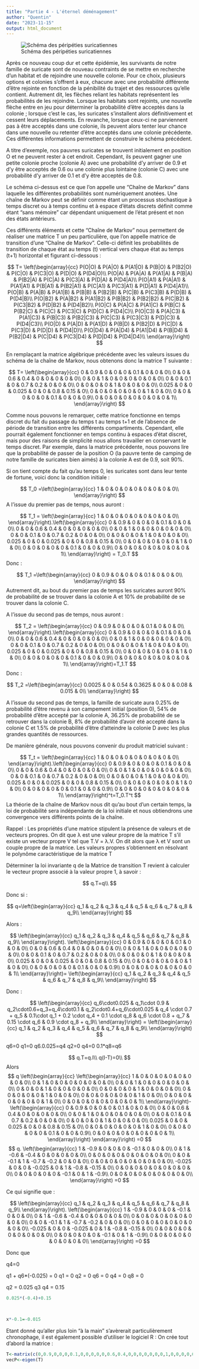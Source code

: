 ---
title: "Partie 4 - L'éternel déménagement"
author: "Quentin"
date: "2023-11-15"
output: html_document
---

![Schéma des péripéties suricatiennes](C:/Users/qlamb/Documents/R/Schema_suricates.png)

Après ce nouveau coup dur et cette épidémie, les survivants de notre famille de suricate sont de nouveau contraints de se mettre en recherche d'un habitat et de rejoindre une nouvelle colonie. Pour ce choix, plusieurs options et colonies s'offrent à eux, chacune avec une probabilité différente d'être rejointe en fonction de la pénibilité du trajet et des ressources qu'elle contient. Autrement dit, les flèches reliant les habitats représentent les probabilités de les rejoindre. Lorsque les habitats sont rejoints, une nouvelle flèche entre en jeu pour déterminer la probabilité d'être acceptés dans la colonie ; lorsque c'est le cas, les suricates s'installent alors définitivement et cessent leurs déplacements. En revanche, lorsque ceux-ci ne parviennent pas à être acceptés dans une colonie, ils peuvent alors tenter leur chance dans une nouvelle ou retenter d'être acceptés dans une colonie précédente. Ces différentes informations permettent de construire le schéma précédent. 

A titre d'exemple, nos pauvres suricates se trouvent initialement en position O et ne peuvent rester à cet endroit. Cependant, ils peuvent gagner une petite colonie proche (colonie A) avec une probabilité d'y arriver de 0.9 et d'y être acceptés de 0.6 ou une colonie plus lointaine (colonie C) avec une probabilité d'y arriver de 0.1 et d'y être acceptés de 0.8. 

Le schéma ci-dessus est ce que l'on appelle une "Chaîne de Markov" dans laquelle les différentes probabilités sont numériquement anotées. Une chaîne de Markov peut se définir comme étant un processus stochastique à temps discret ou à temps continu et à espace d'états discrets définit comme étant "sans mémoire" car dépendant uniquement de l'état présent et non des états antérieurs. 

Ces différents éléments et cette "Chaîne de Markov" nous permettent de réaliser une matrice T un peu particulière, que l'on appelle matrice de transition d'une "Chaîne de Markov". Celle-ci définit les probabilités de transition de chaque état au temps (t) vertical vers chaque état au temps (t+1) horizontal et figurant ci-dessous : 

$$
T=
\left(\begin{array}{cc} 
P(O|O) & P(A|O) & P(A1|O) & P(B|O) & P(B2|O) & P(C|O) & P(C3|O) & P(D|O) & P(D4|O)\\
P(O|A) & P(A|A) & P(A1|A) & P(B|A) & P(B2|A) & P(C|A) & P(C3|A) & P(D|A) & P(D4|A)\\
P(O|A1) & P(A|A1) & P(A1|A1) & P(B|A1) & P(B2|A1) & P(C|A1) & P(C3|A1) & P(D|A1) & P(D4|A1)\\
P(O|B) & P(A|B) & P(A1|B) & P(B|B) & P(B2|B) & P(C|B) & P(C3|B) & P(D|B) & P(D4|B)\\
P(O|B2) & P(A|B2) & P(A1|B2) & P(B|B2) & P(B2|B2) & P(C|B2) & P(C3|B2) & P(D|B2) & P(D4|B2)\\
P(O|C) & P(A|C) & P(A1|C) & P(B|C) & P(B2|C) & P(C|C) & P(C3|C) & P(D|C) & P(D4|C)\\
P(O|C3) & P(A|C3) & P(A1|C3) & P(B|C3) & P(B2|C3) & P(C|C3) & P(C3|C3) & P(D|C3) & P(D4|C3)\\
P(O|D) & P(A|D) & P(A1|D) & P(B|D) & P(B2|D) & P(C|D) & P(C3|D) & P(D|D) & P(D4|D)\\
P(O|D4) & P(A|D4) & P(A1|D4) & P(B|D4) & P(B2|D4) & P(C|D4) & P(C3|D4) & P(D|D4) & P(D4|D4)\\
\end{array}\right)
$$

En remplaçant la matrice algébrique précédente avec les valeurs issues du schéma de la chaîne de Markov, nous obtenons donc la matrice T suivante :

$$ T=
\left(\begin{array}{cc} 
0 & 0.9 & 0 & 0 & 0 & 0.1 & 0  & 0 & 0\\
0 & 0 & 0.6 & 0.4 & 0 & 0 & 0 & 0 & 0\\
0 & 0 & 1 & 0 & 0 & 0 & 0 & 0 & 0\\
0 & 0 & 0.1 & 0 & 0.7 & 0.2 & 0 & 0 & 0\\
0 & 0 & 0 & 0 & 1 & 0 & 0 & 0 & 0\\
0.025 & 0 & 0 & 0.025 & 0 & 0 & 0.8 & 0.15 & 0\\
0 & 0 & 0 & 0 & 0 & 0 & 1 & 0 & 0\\
0 & 0 & 0 & 0 & 0 & 0.1 & 0 & 0 & 0.9\\
0 & 0 & 0 & 0 & 0 & 0 & 0 & 0 & 1\\
\end{array}\right)
$$

Comme nous pouvons le remarquer, cette matrice fonctionne en temps discret du fait du passage du temps t au temps t+1 et de l'absence de période de transition entre les différents compartiments.
Cependant, elle pourrait également fonctionner en temps continu à espaces d'état discret, mais pour des raisons de simplicité nous allons travailler en conservant le temps discret.
Par exemple, dans la matrice précédente, nous pouvons lire que la probabilité de passer de la position O (la pauvre tente de camping de notre famille de suricates bien aimés) à la colonie A est de 0.9, soit 90%.

Si on tient compte du fait qu'au temps 0, les suricates sont dans leur tente de fortune, voici donc la condition initiale :

$$
T_0 =\left(\begin{array}{cc} 
1 & 0 & 0 & 0 & 0 & 0 & 0  & 0 & 0\\
\end{array}\right)
$$
A l'issue du premier pas de temps, nous auront :

$$
T_1 = \left(\begin{array}{cc}
1 & 0 & 0 & 0 & 0 & 0 & 0  & 0 & 0\\
\end{array}\right).\left(\begin{array}{cc} 
0 & 0.9 & 0 & 0 & 0 & 0.1 & 0  & 0 & 0\\
0 & 0 & 0.6 & 0.4 & 0 & 0 & 0 & 0 & 0\\
0 & 0 & 1 & 0 & 0 & 0 & 0 & 0 & 0\\
0 & 0 & 0.1 & 0 & 0.7 & 0.2 & 0 & 0 & 0\\
0 & 0 & 0 & 0 & 1 & 0 & 0 & 0 & 0\\
0.025 & 0 & 0 & 0.025 & 0 & 0 & 0.8 & 0.15 & 0\\
0 & 0 & 0 & 0 & 0 & 0 & 1 & 0 & 0\\
0 & 0 & 0 & 0 & 0 & 0.1 & 0 & 0 & 0.9\\
0 & 0 & 0 & 0 & 0 & 0 & 0 & 0 & 1\\
\end{array}\right) = T_0.T
$$
Donc :

$$ 
T_1 =\left(\begin{array}{cc} 
0 & 0.9 & 0 & 0 & 0 & 0.1 & 0 & 0 & 0\\
\end{array}\right)
$$
Autrement dit, au bout du premier pas de temps les suricates auront 90% de probabilité de se trouver dans la colonie A et 10% de probabilité de se trouver dans la colonie C.

A l'issue du second pas de temps, nous auront :

$$
T_2 = \left(\begin{array}{cc}
0 & 0.9 & 0 & 0 & 0 & 0.1 & 0 & 0 & 0\\
\end{array}\right).\left(\begin{array}{cc} 
0 & 0.9 & 0 & 0 & 0 & 0.1 & 0  & 0 & 0\\
0 & 0 & 0.6 & 0.4 & 0 & 0 & 0 & 0 & 0\\
0 & 0 & 1 & 0 & 0 & 0 & 0 & 0 & 0\\
0 & 0 & 0.1 & 0 & 0.7 & 0.2 & 0 & 0 & 0\\
0 & 0 & 0 & 0 & 1 & 0 & 0 & 0 & 0\\
0.025 & 0 & 0 & 0.025 & 0 & 0 & 0.8 & 0.15 & 0\\
0 & 0 & 0 & 0 & 0 & 0 & 1 & 0 & 0\\
0 & 0 & 0 & 0 & 0 & 0.1 & 0 & 0 & 0.9\\
0 & 0 & 0 & 0 & 0 & 0 & 0 & 0 & 1\\
\end{array}\right)=T_1.T
$$
Donc :

$$ 
T_2 =\left(\begin{array}{cc} 
0.0025 & 0 & 0.54 & 0.3625 & 0 & 0 & 0.08 & 0.015 & 0\\
\end{array}\right)
$$

A l'issue du second pas de temps, la famille de suricate aura 0.25% de probabilité d'être revenu à son campement initial (position 0), 54% de probabilité d'être accepté par la colonie A, 36.25% de probabilité de se retrouver dans la colonie B, 8% de probabilité d'avoir été accepté dans la colonie C et 1.5% de probabilité d'être d'atteindre la colonie D avec les plus grandes quantités de ressources.

De manière générale, nous pouvons convenir du produit matriciel suivant :

$$
T_t = \left(\begin{array}{cc}
1 & 0 & 0 & 0 & 0 & 0 & 0  & 0 & 0\\
\end{array}\right).\left(\begin{array}{cc} 
0 & 0.9 & 0 & 0 & 0 & 0.1 & 0  & 0 & 0\\
0 & 0 & 0.6 & 0.4 & 0 & 0 & 0 & 0 & 0\\
0 & 0 & 1 & 0 & 0 & 0 & 0 & 0 & 0\\
0 & 0 & 0.1 & 0 & 0.7 & 0.2 & 0 & 0 & 0\\
0 & 0 & 0 & 0 & 1 & 0 & 0 & 0 & 0\\
0.025 & 0 & 0 & 0.025 & 0 & 0 & 0.8 & 0.15 & 0\\
0 & 0 & 0 & 0 & 0 & 0 & 1 & 0 & 0\\
0 & 0 & 0 & 0 & 0 & 0.1 & 0 & 0 & 0.9\\
0 & 0 & 0 & 0 & 0 & 0 & 0 & 0 & 1\\
\end{array}\right)^t=T_0.T^t
$$
La théorie de la chaîne de Markov nous dit qu'au bout d'un certain temps, la loi de probabilité sera indépendante de la loi initiale et nous obtiendrons une convergence vers différents points de la chaîne.

Rappel : Les propriétés d'une matrice stipulent la présence de valeurs et de vecteurs propres. On dit que λ est une valeur propre de la matrice T s'il existe un vecteur propre V tel que T.V = λ.V. On dit alors que λ et V sont un couple propre de la matrice. 
Les valeurs propres s'obtiennent en résolvant le polynôme caractéristique de la matrice T

Déterminer la loi invariante q de la Matrice de transition T revient à calculer le vecteur propre associé à la valeur propre 1, à savoir :

$$
q.T=q\\
$$

Donc si :

$$
q=\left(\begin{array}{cc} 
q_1 & q_2 & q_3 & q_4 & q_5 & q_6 & q_7 & q_8 & q_9\\
\end{array}\right)
$$

Alors :

$$
\left(\begin{array}{cc} 
q_1 & q_2 & q_3 & q_4 & q_5 & q_6 & q_7 & q_8 & q_9\\
\end{array}\right).
\left(\begin{array}{cc} 
0 & 0.9 & 0 & 0 & 0 & 0.1 & 0  & 0 & 0\\
0 & 0 & 0.6 & 0.4 & 0 & 0 & 0 & 0 & 0\\
0 & 0 & 1 & 0 & 0 & 0 & 0 & 0 & 0\\
0 & 0 & 0.1 & 0 & 0.7 & 0.2 & 0 & 0 & 0\\
0 & 0 & 0 & 0 & 1 & 0 & 0 & 0 & 0\\
0.025 & 0 & 0 & 0.025 & 0 & 0 & 0.8 & 0.15 & 0\\
0 & 0 & 0 & 0 & 0 & 0 & 1 & 0 & 0\\
0 & 0 & 0 & 0 & 0 & 0.1 & 0 & 0 & 0.9\\
0 & 0 & 0 & 0 & 0 & 0 & 0 & 0 & 1\\
\end{array}\right)=
\left(\begin{array}{cc} 
q_1 & q_2 & q_3 & q_4 & q_5 & q_6 & q_7 & q_8 & q_9\\
\end{array}\right)
$$




Donc :

$$
\left(\begin{array}{cc} 
q_6\cdot0.025 & q_1\cdot 0.9 & q_2\cdot0.6+q_3+q_4\cdot0.1 & q_2\cdot0.4+q_6\cdot0.025 & q_4 \cdot 0.7 + q_5 & 0.1\cdot q_1 + 0.2 \cdot q_4 + 0.1 \cdot q_8 & q_6 \cdot 0.8 + q_7 & 0.15 \cdot q_6 & 0.9 \cdot q_8 + q_9\\
\end{array}\right) =
\left(\begin{array}{cc} 
q_1 & q_2 & q_3 & q_4 & q_5 & q_6 & q_7 & q_8 & q_9\\
\end{array}\right)
$$

q6=0
q1=0
q6.0.025=q4
q2=0
q4=0
0.1*q8=q6





$$
q.T=q.I\\
q(I-T)=0\\
$$
Alors
$$
q
\left(\begin{array}{cc}
\left(\begin{array}{cc}
1 & 0 & 0 & 0 & 0 & 0 & 0  & 0 & 0\\
0 & 1 & 0 & 0 & 0 & 0 & 0 & 0 & 0\\
0 & 0 & 1 & 0 & 0 & 0 & 0 & 0 & 0\\
0 & 0 & 0 & 1 & 0 & 0 & 0 & 0 & 0\\
0 & 0 & 0 & 0 & 1 & 0 & 0 & 0 & 0\\
0 & 0 & 0 & 0 & 0 & 1 & 0 & 0 & 0\\
0 & 0 & 0 & 0 & 0 & 0 & 1 & 0 & 0\\
0 & 0 & 0 & 0 & 0 & 0 & 0 & 1 & 0\\
0 & 0 & 0 & 0 & 0 & 0 & 0 & 0 & 1\\
\end{array}\right)-\left(\begin{array}{cc} 
0 & 0.9 & 0 & 0 & 0 & 0.1 & 0  & 0 & 0\\
0 & 0 & 0.6 & 0.4 & 0 & 0 & 0 & 0 & 0\\
0 & 0 & 1 & 0 & 0 & 0 & 0 & 0 & 0\\
0 & 0 & 0.1 & 0 & 0.7 & 0.2 & 0 & 0 & 0\\
0 & 0 & 0 & 0 & 1 & 0 & 0 & 0 & 0\\
0.025 & 0 & 0 & 0.025 & 0 & 0 & 0.8 & 0.15 & 0\\
0 & 0 & 0 & 0 & 0 & 0 & 1 & 0 & 0\\
0 & 0 & 0 & 0 & 0 & 0.1 & 0 & 0 & 0.9\\
0 & 0 & 0 & 0 & 0 & 0 & 0 & 0 & 1\\
\end{array}\right)
\end{array}\right)
=0
$$
$$
q.
\left(\begin{array}{cc}
1 & -0.9 & 0 & 0 & 0 & -0.1 & 0  & 0 & 0\\
0 & 1 & -0.6 & -0.4 & 0 & 0 & 0 & 0 & 0\\
0 & 0 & 0 & 0 & 0 & 0 & 0 & 0 & 0\\
0 & 0 & -0.1 & 1 & -0.7 & -0.2 & 0 & 0 & 0\\
0 & 0 & 0 & 0 & 0 & 0 & 0 & 0 & 0\\
-0.025 & 0 & 0 & -0.025 & 0 & 1 & -0.8 & -0.15 & 0\\
0 & 0 & 0 & 0 & 0 & 0 & 0 & 0 & 0\\
0 & 0 & 0 & 0 & 0 & -0.1 & 0 & 1 & -0.9\\
0 & 0 & 0 & 0 & 0 & 0 & 0 & 0 & 0\\
\end{array}\right)
=0
$$

Ce qui signifie que :

$$
\left(\begin{array}{cc} 
q_1 & q_2 & q_3 & q_4 & q_5 & q_6 & q_7 & q_8 & q_9\\
\end{array}\right).
\left(\begin{array}{cc}
1 & -0.9 & 0 & 0 & 0 & -0.1 & 0  & 0 & 0\\
0 & 1 & -0.6 & -0.4 & 0 & 0 & 0 & 0 & 0\\
0 & 0 & 0 & 0 & 0 & 0 & 0 & 0 & 0\\
0 & 0 & -0.1 & 1 & -0.7 & -0.2 & 0 & 0 & 0\\
0 & 0 & 0 & 0 & 0 & 0 & 0 & 0 & 0\\
-0.025 & 0 & 0 & -0.025 & 0 & 1 & -0.8 & -0.15 & 0\\
0 & 0 & 0 & 0 & 0 & 0 & 0 & 0 & 0\\
0 & 0 & 0 & 0 & 0 & -0.1 & 0 & 1 & -0.9\\
0 & 0 & 0 & 0 & 0 & 0 & 0 & 0 & 0\\
\end{array}\right)
=0 
$$

Donc que


q4=0

q1 + q6*(-0.025) = 0
q1 = 0
q2 = 0
q6 = 0
q4 = 0
q8 = 0



q2 = 0.025
q3
q4 = 0.15


```{r}
0.025*(-0.4)+0.15



x*-0.1=-0.015
```



Etant donné qu'aller plus loin "à la main" s'avèrerait particulièrement chronophage, il est également possible d'utiliser le logiciel R :
On crée tout d'abord la matrice :
```{r}
T<-matrix(c(0,0.9,0,0,0,0.1,0,0,0,0,0,0.6,0.4,0,0,0,0,0,0,0,1,0,0,0,0,0,0,0,0,0.1,0,0.7,0.2,0,0,0,0,0,0,0,1,0,0,0,0,0.025,0,0,0.025,0,0,0.8,0.15,0,0,0,0,0,0,0,1,0,0,0,0,0,0,0,0.1,0,0,0.9,0,0,0,0,0,0,0,0,1),ncol=9,nrow=9,byrow=TRUE)
vecP<-eigen(T)
```

